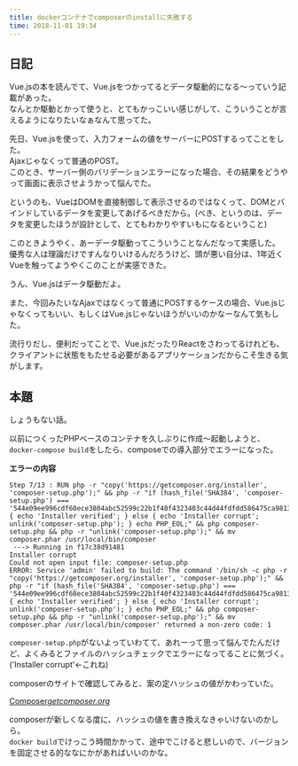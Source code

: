 ```yaml
---
title: dockerコンテナでcomposerのinstallに失敗する
time: 2018-11-01 19:34
---
```


## 日記

Vue.jsの本を読んでて、Vue.jsをつかってるとデータ駆動的になる～っていう記載があった。  
なんとか駆動とかって使うと、とてもかっこいい感じがして、こういうことが言えるようになりたいなぁなんて思ってた。

先日、Vue.jsを使って、入力フォームの値をサーバーにPOSTするってことをした。  
Ajaxじゃなくって普通のPOST。  
このとき、サーバー側のバリデーションエラーになった場合、その結果をどうやって画面に表示させようかって悩んでた。

というのも、VueはDOMを直接制御して表示させるのではなくって、DOMとバインドしているデータを変更してあげるべきだから。(べき、というのは、データを変更したほうが設計として、とてもわかりやすいもになるということ)

このときようやく、あーデータ駆動ってこういうことなんだなって実感した。  
優秀な人は理論だけですんなりいけるんだろうけど、頭が悪い自分は、1年近くVueを触ってようやくこのことが実感できた。

うん、Vue.jsはデータ駆動だよ。

また、今回みたいなAjaxではなくって普通にPOSTするケースの場合、Vue.jsじゃなくってもいい、もしくはVue.jsじゃないほうがいいのかなーなんて気もした。

流行りだし、便利だってことで、Vue.jsだったりReactをさわってるけれども、クライアントに状態をもたせる必要があるアプリケーションだからこそ生きる気がします。

## 本題

しょうもない話。

以前につくったPHPベースのコンテナを久しぶりに作成～起動しようと、`docker-compose build`をしたら、composeでの導入部分でエラーになった。

**エラーの内容**

```
Step 7/13 : RUN php -r "copy('https://getcomposer.org/installer', 'composer-setup.php');" && php -r "if (hash_file('SHA384', 'composer-setup.php') === '544e09ee996cdf60ece3804abc52599c22b1f40f4323403c44d44fdfdd586475ca9813a858088ffbc1f233e9b180f061') { echo 'Installer verified'; } else { echo 'Installer corrupt'; unlink('composer-setup.php'); } echo PHP_EOL;" && php composer-setup.php && php -r "unlink('composer-setup.php');" && mv composer.phar /usr/local/bin/composer
 ---> Running in f17c38d91481
Installer corrupt
Could not open input file: composer-setup.php
ERROR: Service 'admin' failed to build: The command '/bin/sh -c php -r "copy('https://getcomposer.org/installer', 'composer-setup.php');" && php -r "if (hash_file('SHA384', 'composer-setup.php') === '544e09ee996cdf60ece3804abc52599c22b1f40f4323403c44d44fdfdd586475ca9813a858088ffbc1f233e9b180f061') { echo 'Installer verified'; } else { echo 'Installer corrupt'; unlink('composer-setup.php'); } echo PHP_EOL;" && php composer-setup.php && php -r "unlink('composer-setup.php');" && mv composer.phar /usr/local/bin/composer' returned a non-zero code: 1
```

`composer-setup.php`がないよっていわてて、あれーって思って悩んでたんだけど、よくみるとファイルのハッシュチェックでエラーになってることに気づく。 ('Installer corrupt'←これね)

composerのサイトで確認してみると、案の定ハッシュの値がかわっていた。

[Composer](https://getcomposer.org/download/)<cite class="hatena-citation"><a href="https://getcomposer.org/download/">getcomposer.org</a></cite>

composerが新しくなる度に、ハッシュの値を書き換えなきゃいけないのかしら。  
`docker build`でけっこう時間かかって、途中でこけると悲しいので、バージョンを固定させる的ななにかがあればいいのかな。

